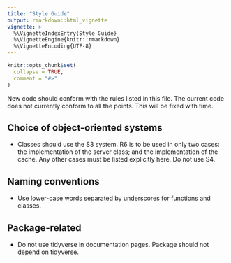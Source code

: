 ```yaml
---
title: "Style Guide"
output: rmarkdown::html_vignette
vignette: >
  %\VignetteIndexEntry{Style Guide}
  %\VignetteEngine{knitr::rmarkdown}
  %\VignetteEncoding{UTF-8}
---
```


```r
knitr::opts_chunk$set(
  collapse = TRUE,
  comment = "#>"
)
```
New code should conform with the rules listed in this file. The current code does not currently conform to all the points. This will be fixed with time.

## Choice of object-oriented systems

* Classes should use the S3 system. R6 is to be used in only two cases: the implementation of the server class; and the implementation of the cache. Any other cases must be listed explicitly here. Do not use S4. 

## Naming conventions

* Use lower-case words separated by underscores for functions and classes.

## Package-related

* Do not use tidyverse in documentation pages. Package should not depend on tidyverse.
